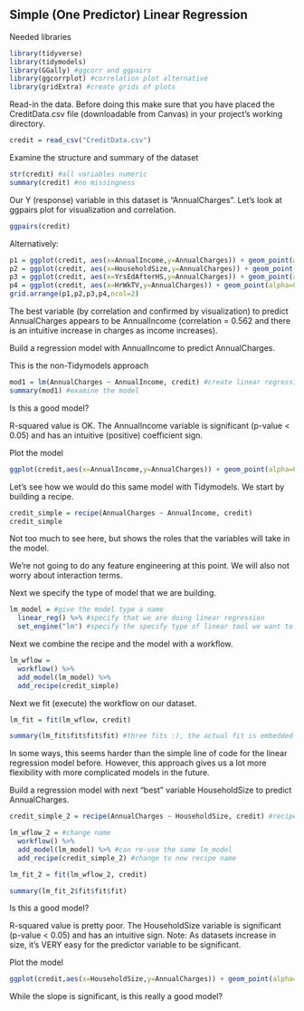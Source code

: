 ## Simple (One Predictor) Linear Regression

Needed libraries  
```{r}
library(tidyverse)
library(tidymodels)
library(GGally) #ggcorr and ggpairs
library(ggcorrplot) #correlation plot alternative
library(gridExtra) #create grids of plots
```

Read-in the data. Before doing this make sure that you have placed the CreditData.csv file (downloadable from Canvas) in your project's working directory.
```{r}
credit = read_csv("CreditData.csv")
```
Examine the structure and summary of the dataset  
```{r}
str(credit) #all variables numeric
summary(credit) #no missingness
```

Our Y (response) variable in this dataset is "AnnualCharges".  Let's look at ggpairs plot for visualization and correlation.  
```{r}
ggpairs(credit)
```
Alternatively:  
```{r}
p1 = ggplot(credit, aes(x=AnnualIncome,y=AnnualCharges)) + geom_point(alpha=0.1) #changing alpha is helpful when many points may overlap
p2 = ggplot(credit, aes(x=HouseholdSize,y=AnnualCharges)) + geom_point(alpha=0.1)
p3 = ggplot(credit, aes(x=YrsEdAfterHS,y=AnnualCharges)) + geom_point(alpha=0.1)
p4 = ggplot(credit, aes(x=HrWkTV,y=AnnualCharges)) + geom_point(alpha=0.1)
grid.arrange(p1,p2,p3,p4,ncol=2)
```
The best variable (by correlation and confirmed by visualization) to predict AnnualCharges appears to be AnnualIncome (correlation = 0.562 and there is an intuitive increase in charges as income increases).  

Build a regression model with AnnualIncome to predict AnnualCharges.  

This is the non-Tidymodels approach
```{r}
mod1 = lm(AnnualCharges ~ AnnualIncome, credit) #create linear regression model
summary(mod1) #examine the model
```
Is this a good model?  

R-squared value is OK. The AnnualIncome variable is significant (p-value < 0.05) and has an intuitive (positive) coefficient sign.  

Plot the model  
```{r}
ggplot(credit,aes(x=AnnualIncome,y=AnnualCharges)) + geom_point(alpha=0.1) + geom_smooth(method = "lm", color = "red") + theme_bw()
```

Let's see how we would do this same model with Tidymodels. We start by building a recipe.    
```{r}
credit_simple = recipe(AnnualCharges ~ AnnualIncome, credit)
credit_simple
```
Not too much to see here, but shows the roles that the variables will take in the model.  

We're not going to do any feature engineering at this point. We will also not worry about interaction terms.  

Next we specify the type of model that we are building.  
```{r}
lm_model = #give the model type a name 
  linear_reg() %>% #specify that we are doing linear regression
  set_engine("lm") #specify the specify type of linear tool we want to use 
```

Next we combine the recipe and the model with a workflow.  
```{r}
lm_wflow = 
  workflow() %>% 
  add_model(lm_model) %>% 
  add_recipe(credit_simple)
```

Next we fit (execute) the workflow on our dataset.  
```{r}
lm_fit = fit(lm_wflow, credit)
```

```{r}
summary(lm_fit$fit$fit$fit) #three fits :), the actual fit is embedded deeply in the object
```

In some ways, this seems harder than the simple line of code for the linear regression model before. However, this approach gives us a lot more flexibility with more complicated models in the future.  

Build a regression model with next "best" variable HouseholdSize to predict AnnualCharges.  
```{r}
credit_simple_2 = recipe(AnnualCharges ~ HouseholdSize, credit) #recipe

lm_wflow_2 = #change name 
  workflow() %>% 
  add_model(lm_model) %>% #can re-use the same lm_model 
  add_recipe(credit_simple_2) #change to new recipe name

lm_fit_2 = fit(lm_wflow_2, credit)
```

```{r}
summary(lm_fit_2$fit$fit$fit)
```
Is this a good model?  

R-squared value is pretty poor. The HouseholdSize variable is significant (p-value < 0.05) and has an intuitive sign. Note: As datasets increase in size, it's VERY easy for the predictor variable to be significant.  

Plot the model  
```{r}
ggplot(credit,aes(x=HouseholdSize,y=AnnualCharges)) + geom_point(alpha=0.1) + geom_smooth(method = "lm", color = "red") + theme_bw()
```
While the slope is significant, is this really a good model?  

